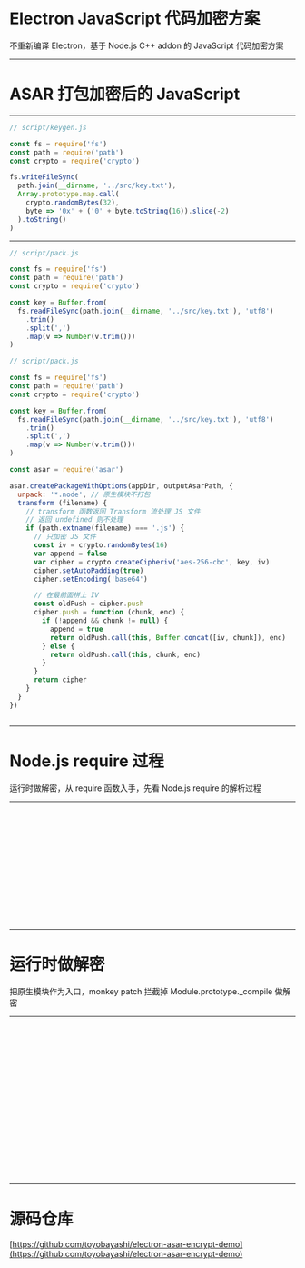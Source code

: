 

# Electron JavaScript 代码加密方案

不重新编译 Electron，基于 Node.js C++ addon 的 JavaScript 代码加密方案

---

# ASAR 打包加密后的 JavaScript

---

<CodeSurfer>

```js subtitle="以 AES-CBC-256 为例，生成密钥保存到 src/key.txt，形如 0x8d, 0xf9, 0x66, 0xbd, 0xa4, ..."
// script/keygen.js

const fs = require('fs')
const path = require('path')
const crypto = require('crypto')

fs.writeFileSync(
  path.join(__dirname, '../src/key.txt'),
  Array.prototype.map.call(
    crypto.randomBytes(32),
    byte => '0x' + ('0' + byte.toString(16)).slice(-2)
  ).toString()
)
```

</CodeSurfer>

---

<CodeSurfer>

```js subtitle="打包时先读取密钥"
// script/pack.js

const fs = require('fs')
const path = require('path')
const crypto = require('crypto')

const key = Buffer.from(
  fs.readFileSync(path.join(__dirname, '../src/key.txt'), 'utf8')
    .trim()
    .split(',')
    .map(v => Number(v.trim()))
)
```

```js subtitle="把 JS 加密后并把 IV 拼在最前面，转 Base64 再打包进 ASAR"
// script/pack.js

const fs = require('fs')
const path = require('path')
const crypto = require('crypto')

const key = Buffer.from(
  fs.readFileSync(path.join(__dirname, '../src/key.txt'), 'utf8')
    .trim()
    .split(',')
    .map(v => Number(v.trim()))
)

const asar = require('asar')

asar.createPackageWithOptions(appDir, outputAsarPath, {
  unpack: '*.node', // 原生模块不打包
  transform (filename) {
    // transform 函数返回 Transform 流处理 JS 文件
    // 返回 undefined 则不处理
    if (path.extname(filename) === '.js') {
      // 只加密 JS 文件
      const iv = crypto.randomBytes(16)
      var append = false
      var cipher = crypto.createCipheriv('aes-256-cbc', key, iv)
      cipher.setAutoPadding(true)
      cipher.setEncoding('base64')

      // 在最前面拼上 IV
      const oldPush = cipher.push
      cipher.push = function (chunk, enc) {
        if (!append && chunk != null) {
          append = true
          return oldPush.call(this, Buffer.concat([iv, chunk]), enc)
        } else {
          return oldPush.call(this, chunk, enc)
        }
      }
      return cipher
    }
  }
})
```

```diff
```

</CodeSurfer>

---

# Node.js require 过程

运行时做解密，从 require 函数入手，先看 Node.js require 的解析过程

---

<CodeSurfer>

```js file=./require/1.js subtitle="require 函数由 makeRequireFunction 创建"
```

```js 1[30:32],9:11 file=./require/1.js subtitle="调用 Module.prototype.require"
```

```js file=./require/2.js subtitle="Module.prototype.require"
```

```js 51,57:59 file=./require/3.js subtitle="调用 Module._load"
```

```js file=./require/4.js subtitle="查找同一目录中的快速路径缓存"
```

```js file=./require/5.js subtitle="Module._resolveFilename 解析完整文件名，如果是 node: 开头就找 builtin 模块"
```

```js file=./require/6.js subtitle="有缓存就直接返回缓存模块的 exports"
```

```js file=./require/7.js subtitle="看是不是 builtin 模块"
```

```js file=./require/8.js subtitle="不是 builtin 模块，就 new 一个 Module 塞入缓存"
```

```js 119,128:130 file=./require/9.js subtitle="调用 Module.prototype.load"
```

```js file=./require/10.js subtitle="Module.prototype.load"
```

```js 137,143:145 file=./require/11.js subtitle="调用 Module._extensions['.js']"
```

```js file=./require/12.js subtitle="读取 JS 文件的内容，传入 Module.prototype._compile"
```

```js file=./require/13.js subtitle="Module.prototype._compile"
```

```js 164,176:177 file=./require/13.js subtitle="Module.prototype._compile 把开发者写的 JS 代码包在一层函数里调用，得到 exports"
```

</CodeSurfer>

---

# 运行时做解密

把原生模块作为入口，monkey patch 拦截掉 Module.prototype._compile 做解密

---

<CodeSurferColumns>

<Step subtitle="原生模块实现左侧等价的 JS 逻辑">

```js file=./addon/index.js
```

```js file=./addon/1.cpp
```

</Step>

<Step subtitle="禁止调试">

```js 1:7 file=./addon/index.js
```

```js file=./addon/2.cpp
```

</Step>

<Step subtitle="确保原生模块是入口">

```js 9:19 file=./addon/index.js
```

```js file=./addon/3.cpp
```

</Step>

<Step subtitle="从 mainModule 开始递归寻找当前 module">

```js 9[25:44],10[16:33] file=./addon/index.js
```

```js file=./addon/4.cpp
```

</Step>

<Step subtitle="根据当前 module 创建 require 函数">

```js 9[25:44],10[16:33] file=./addon/index.js
```

```js file=./addon/5.cpp
```

</Step>

<Step subtitle="模块生命周期自定义数据，存放函数持久引用">

```js 21:39 file=./addon/index.js
```

```js file=./addon/6.cpp
```

</Step>

<Step subtitle="拦截 _compile 方法后 require 真正的入口 JS">

```js 21:39 file=./addon/index.js
```

```js file=./addon/7.cpp
```

</Step>

<Step subtitle="解密 ASAR 包内的 JS 文件，再传给原来的 _compile">

```js 25:31 file=./addon/index.js
```

```js file=./addon/8.cpp
```

</Step>

<Step subtitle="内联第一步生成的 key，用 C 库解密">

```js 28[9:47] file=./addon/index.js
```

```js 66:89,94,102[32:59] file=./addon/9.cpp
```

</Step>

<Step>

```diff
```

```diff
```

</Step>

</CodeSurferColumns>

---

# 源码仓库

[https://github.com/toyobayashi/electron-asar-encrypt-demo](https://github.com/toyobayashi/electron-asar-encrypt-demo)
